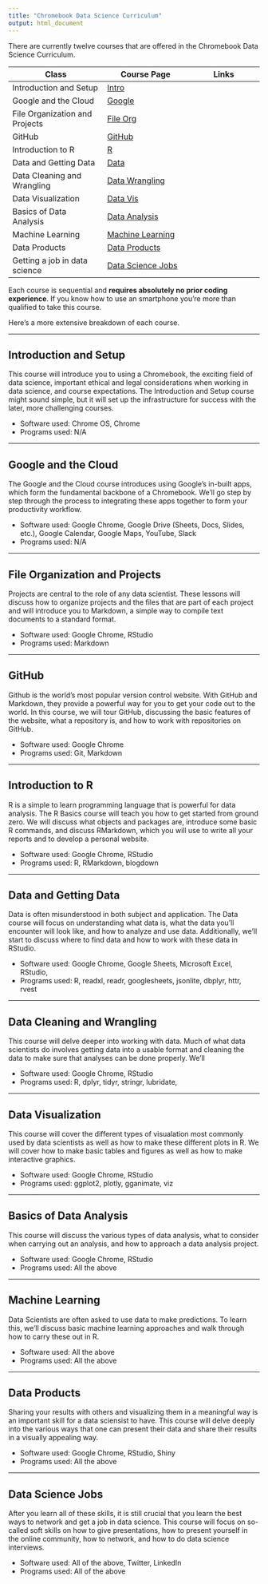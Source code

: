 ```yaml
---
title: "Chromebook Data Science Curriculum"
output: html_document
---
```


There are currently twelve courses that are offered in the Chromebook Data Science Curriculum.

Class | Course Page | Links
---------------------|-------------------|----------------
Introduction and Setup | [Intro](#introduction-and-setup) | 
Google and the Cloud | [Google](#google-and-the-cloud) |
File Organization and Projects | [File Org](#file-organization-and-projects) |
GitHub | [GitHub](#GitHub) | 
Introduction to R | [R ](#introduction-to-r) |
Data and Getting Data | [Data](#data-and-getting-data) |
Data Cleaning and Wrangling | [Data Wrangling](#data-cleaning-and-wrangling) |
Data Visualization | [Data Vis](#data-visualization) |
Basics of Data Analysis | [Data Analysis](#basics-of-data-analysis) |
Machine Learning | [Machine Learning](#machine-learning) |
Data Products | [Data Products](#data-products) |
Getting a job in data science | [Data Science Jobs](#data-jobs) |

Each course is sequential and **requires absolutely no prior coding experience**. If you know how to use an smartphone you're more than qualified to take this course.

Here's a more extensive breakdown of each course.

-----

## Introduction and Setup
This course will introduce you to using a Chromebook, the exciting field of data science, important ethical and legal considerations when working in data science, and course expectations. The Introduction and Setup course might sound simple, but it will set up the infrastructure for success with the later, more challenging courses.

* Software used: Chrome OS, Chrome
* Programs used: N/A

-----

## Google and the Cloud
The Google and the Cloud course introduces using Google's in-built apps, which form the fundamental backbone of a Chromebook. We'll go step by step through the process to integrating these apps together to form your productivity workflow.

* Software used: Google Chrome, Google Drive (Sheets, Docs, Slides, etc.), Google Calendar, Google Maps, YouTube, Slack  
* Programs used: N/A

-----

## File Organization and Projects
Projects are central to the role of any data scientist. These lessons will discuss how to organize projects and the files that are part of each project and will introduce you to Markdown, a simple way to compile text documents to a standard format.

* Software used: Google Chrome, RStudio
* Programs used: Markdown

-----


## GitHub 
Github is the world's most popular version control website. With GitHub and Markdown, they provide a powerful way for you to get your code out to the world. In this course, we will tour GitHub, discussing the basic features of the website, what a repository is, and how to work with repositories on GitHub.

* Software used: Google Chrome
* Programs used: Git, Markdown

-----

## Introduction to R
R is a simple to learn programming language that is powerful for data analysis. The R Basics course will teach you how to get started from ground zero. We will discuss what objects and packages are, introduce some basic R commands, and discuss RMarkdown, which you will use to write all your reports and to develop a personal website. 

* Software used: Google Chrome, RStudio 
* Programs used: R, RMarkdown, blogdown

-----

## Data and Getting Data 
Data is often misunderstood in both subject and application. The Data course will focus on understanding what data is, what the data you'll encounter will look like, and how to analyze and use data. Additionally, we'll start to discuss where to find data and how to work with these data in RStudio.

* Software used: Google Chrome, Google Sheets, Microsoft Excel, RStudio, 
* Programs used: R, readxl, readr, googlesheets, jsonlite, dbplyr, httr, rvest

-----

## Data Cleaning and Wrangling
This course will delve deeper into working with data. Much of what data scientists do involves getting data into a usable format and cleaning the data to make sure that analyses can be done properly. We'll 

* Software used: Google Chrome, RStudio
* Programs used: R, dplyr, tidyr, stringr, lubridate, 

-----

## Data Visualization
This course will cover the different types of visualation most commonly used by data scientists as well as how to make these different plots in R. We will cover how to make basic tables and figures as well as how to make interactive graphics. 

* Software used: Google Chrome, RStudio
* Programs used: ggplot2, plotly, gganimate, viz

-----

## Basics of Data Analysis
This course will discuss the various types of data analysis, what to consider when carrying out an analysis, and how to approach a data analysis project.  

* Software used: Google Chrome, RStudio
* Programs used: All the above

-----

## Machine Learning
Data Scientists are often asked to use data to make predictions. To learn this, we'll discuss basic machine learning approaches and walk through how to carry these out in R.

* Software used: All the above
* Programs used: All the above

-----

## Data Products
Sharing your results with others and visualizing them in a meaningful way is an important skill for a data sciensist to have. This course will delve deeply into the various ways that one can present their data and share their results in a visually appealing way. 

* Software used: Google Chrome, RStudio, Shiny
* Programs used: All the above

------

## Data Science Jobs
After you learn all of these skills, it is still crucial that you learn the best ways to network and get a job in data science. This course will focus on so-called soft skills on how to give presentations, how to present yourself in the online community, how to network, and how to do data science interviews. 

* Software used: All of the above, Twitter, LinkedIn
* Programs used: All of the above